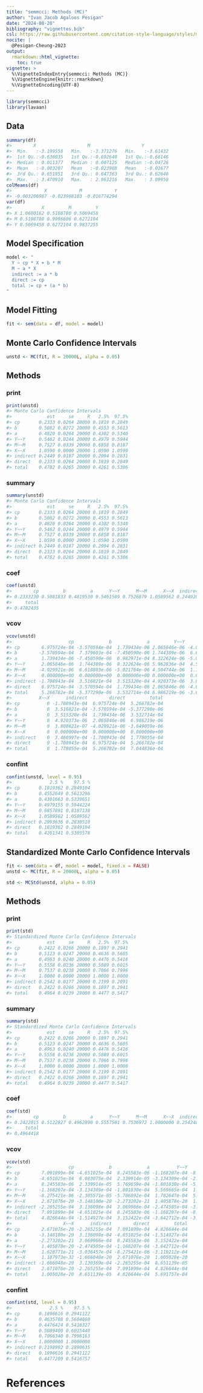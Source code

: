 ```yaml
---
title: "semmcci: Methods (MC)"
author: "Ivan Jacob Agaloos Pesigan"
date: "2024-08-20"
bibliography: "vignettes.bib"
csl: https://raw.githubusercontent.com/citation-style-language/styles/master/apa.csl
nocite: |
  @Pesigan-Cheung-2023
output:
  rmarkdown::html_vignette:
    toc: true
vignette: >
  %\VignetteIndexEntry{semmcci: Methods (MC)}
  %\VignetteEngine{knitr::rmarkdown}
  %\VignetteEncoding{UTF-8}
---
```


<!-- vignettes/methods-mc.Rmd is generated from .setup/vignettes/methods-mc.Rmd.orig. Please edit that file -->






``` r
library(semmcci)
library(lavaan)
```

## Data




``` r
summary(df)
#>        X                   M                   Y           
#>  Min.   :-3.199558   Min.   :-3.371276   Min.   :-3.61432  
#>  1st Qu.:-0.636035   1st Qu.:-0.692640   1st Qu.:-0.66146  
#>  Median : 0.011377   Median : 0.007125   Median :-0.04726  
#>  Mean   :-0.003207   Mean   :-0.023968   Mean   :-0.01677  
#>  3rd Qu.: 0.651951   3rd Qu.: 0.647363   3rd Qu.: 0.62640  
#>  Max.   : 3.470910   Max.   : 2.963216   Max.   : 3.09950
colMeans(df)
#>            X            M            Y 
#> -0.003206987 -0.023968103 -0.016774294
var(df)
#>           X         M         Y
#> X 1.0600162 0.5108780 0.5069458
#> M 0.5108780 0.9996606 0.6272104
#> Y 0.5069458 0.6272104 0.9837255
```

## Model Specification


``` r
model <- "
  Y ~ cp * X + b * M
  M ~ a * X
  indirect := a * b
  direct := cp
  total := cp + (a * b)
"
```

## Model Fitting


``` r
fit <- sem(data = df, model = model)
```

## Monte Carlo Confidence Intervals


``` r
unstd <- MC(fit, R = 20000L, alpha = 0.05)
```

## Methods

### print


``` r
print(unstd)
#> Monte Carlo Confidence Intervals
#>             est     se     R   2.5%  97.5%
#> cp       0.2333 0.0264 20000 0.1819 0.2849
#> b        0.5082 0.0272 20000 0.4553 0.5613
#> a        0.4820 0.0264 20000 0.4302 0.5340
#> Y~~Y     0.5462 0.0244 20000 0.4979 0.5944
#> M~~M     0.7527 0.0339 20000 0.6858 0.8187
#> X~~X     1.0590 0.0000 20000 1.0590 1.0590
#> indirect 0.2449 0.0187 20000 0.2094 0.2831
#> direct   0.2333 0.0264 20000 0.1819 0.2849
#> total    0.4782 0.0265 20000 0.4261 0.5306
```

### summary


``` r
summary(unstd)
#> Monte Carlo Confidence Intervals
#>             est     se     R   2.5%  97.5%
#> cp       0.2333 0.0264 20000 0.1819 0.2849
#> b        0.5082 0.0272 20000 0.4553 0.5613
#> a        0.4820 0.0264 20000 0.4302 0.5340
#> Y~~Y     0.5462 0.0244 20000 0.4979 0.5944
#> M~~M     0.7527 0.0339 20000 0.6858 0.8187
#> X~~X     1.0590 0.0000 20000 1.0590 1.0590
#> indirect 0.2449 0.0187 20000 0.2094 0.2831
#> direct   0.2333 0.0264 20000 0.1819 0.2849
#> total    0.4782 0.0265 20000 0.4261 0.5306
```

### coef


``` r
coef(unstd)
#>        cp         b         a      Y~~Y      M~~M      X~~X  indirect    direct 
#> 0.2333230 0.5081833 0.4819530 0.5461589 0.7526879 1.0589562 0.2449205 0.2333230 
#>     total 
#> 0.4782435
```

### vcov


``` r
vcov(unstd)
#>                     cp             b             a         Y~~Y          M~~M
#> cp        6.975724e-04 -3.570594e-04  1.739434e-06 2.065846e-06 -4.029921e-06
#> b        -3.570594e-04  7.379603e-04 -7.450590e-06 1.744389e-06  6.618803e-06
#> a         1.739434e-06 -7.450590e-06  6.982971e-04 8.322624e-06 -5.021764e-06
#> Y~~Y      2.065846e-06  1.744389e-06  8.322624e-06 5.962836e-04  4.504744e-06
#> M~~M     -4.029921e-06  6.618803e-06 -5.021764e-06 4.504744e-06  1.148370e-03
#> X~~X      0.000000e+00  0.000000e+00  0.000000e+00 0.000000e+00  0.000000e+00
#> indirect -1.708943e-04  3.516821e-04  3.515320e-04 4.920373e-06  3.808621e-07
#> direct    6.975724e-04 -3.570594e-04  1.739434e-06 2.065846e-06 -4.029921e-06
#> total     5.266782e-04 -5.377290e-06  3.532714e-04 6.986219e-06 -3.649059e-06
#>          X~~X      indirect        direct         total
#> cp          0 -1.708943e-04  6.975724e-04  5.266782e-04
#> b           0  3.516821e-04 -3.570594e-04 -5.377290e-06
#> a           0  3.515320e-04  1.739434e-06  3.532714e-04
#> Y~~Y        0  4.920373e-06  2.065846e-06  6.986219e-06
#> M~~M        0  3.808621e-07 -4.029921e-06 -3.649059e-06
#> X~~X        0  0.000000e+00  0.000000e+00  0.000000e+00
#> indirect    0  3.486997e-04 -1.708943e-04  1.778055e-04
#> direct      0 -1.708943e-04  6.975724e-04  5.266782e-04
#> total       0  1.778055e-04  5.266782e-04  7.044836e-04
```

### confint


``` r
confint(unstd, level = 0.95)
#>              2.5 %    97.5 %
#> cp       0.1819362 0.2849104
#> b        0.4552649 0.5613296
#> a        0.4301663 0.5339651
#> Y~~Y     0.4979155 0.5944224
#> M~~M     0.6857891 0.8187138
#> X~~X     1.0589562 1.0589562
#> indirect 0.2093636 0.2830510
#> direct   0.1819362 0.2849104
#> total    0.4261341 0.5305578
```

## Standardized Monte Carlo Confidence Intervals


``` r
fit <- sem(data = df, model = model, fixed.x = FALSE)
unstd <- MC(fit, R = 20000L, alpha = 0.05)
```


``` r
std <- MCStd(unstd, alpha = 0.05)
```

## Methods

### print


``` r
print(std)
#> Standardized Monte Carlo Confidence Intervals
#>             est     se     R   2.5%  97.5%
#> cp       0.2422 0.0266 20000 0.1897 0.2941
#> b        0.5123 0.0247 20000 0.4636 0.5605
#> a        0.4963 0.0240 20000 0.4476 0.5416
#> Y~~Y     0.5558 0.0236 20000 0.5089 0.6015
#> M~~M     0.7537 0.0238 20000 0.7066 0.7996
#> X~~X     1.0000 0.0000 20000 1.0000 1.0000
#> indirect 0.2542 0.0177 20000 0.2199 0.2891
#> direct   0.2422 0.0266 20000 0.1897 0.2941
#> total    0.4964 0.0239 20000 0.4477 0.5417
```

### summary


``` r
summary(std)
#> Standardized Monte Carlo Confidence Intervals
#>             est     se     R   2.5%  97.5%
#> cp       0.2422 0.0266 20000 0.1897 0.2941
#> b        0.5123 0.0247 20000 0.4636 0.5605
#> a        0.4963 0.0240 20000 0.4476 0.5416
#> Y~~Y     0.5558 0.0236 20000 0.5089 0.6015
#> M~~M     0.7537 0.0238 20000 0.7066 0.7996
#> X~~X     1.0000 0.0000 20000 1.0000 1.0000
#> indirect 0.2542 0.0177 20000 0.2199 0.2891
#> direct   0.2422 0.0266 20000 0.1897 0.2941
#> total    0.4964 0.0239 20000 0.4477 0.5417
```

### coef


``` r
coef(std)
#>        cp         b         a      Y~~Y      M~~M      X~~X  indirect    direct 
#> 0.2422015 0.5122827 0.4962890 0.5557501 0.7536972 1.0000000 0.2542403 0.2422015 
#>     total 
#> 0.4964418
```

### vcov


``` r
vcov(std)
#>                     cp             b             a          Y~~Y          M~~M
#> cp        7.091899e-04 -4.651025e-04  8.245583e-06 -1.168207e-04 -8.275421e-06
#> b        -4.651025e-04  6.083075e-04  2.339914e-05 -3.134309e-04 -2.305571e-05
#> a         8.245583e-06  2.339914e-05  5.769659e-04 -1.801830e-04 -5.706892e-04
#> Y~~Y     -1.168207e-04 -3.134309e-04 -1.801830e-04  5.569665e-04  1.782647e-04
#> M~~M     -8.275421e-06 -2.305571e-05 -5.706892e-04  1.782647e-04  5.651409e-04
#> X~~X      2.671076e-20 -3.148100e-20 -2.273202e-21  1.405878e-20  1.628771e-21
#> indirect -2.265255e-04  3.136098e-04  3.069966e-04 -2.474505e-04 -3.036457e-04
#> direct    7.091899e-04 -4.651025e-04  8.245583e-06 -1.168207e-04 -8.275421e-06
#> total     4.826644e-04 -1.514927e-04  3.152422e-04 -3.642712e-04 -3.119212e-04
#>                   X~~X      indirect        direct         total
#> cp        2.671076e-20 -2.265255e-04  7.091899e-04  4.826644e-04
#> b        -3.148100e-20  3.136098e-04 -4.651025e-04 -1.514927e-04
#> a        -2.273202e-21  3.069966e-04  8.245583e-06  3.152422e-04
#> Y~~Y      1.405878e-20 -2.474505e-04 -1.168207e-04 -3.642712e-04
#> M~~M      1.628771e-21 -3.036457e-04 -8.275421e-06 -3.119212e-04
#> X~~X      1.187973e-32 -1.666048e-20  2.671076e-20  1.005028e-20
#> indirect -1.666048e-20  3.130369e-04 -2.265255e-04  8.651139e-05
#> direct    2.671076e-20 -2.265255e-04  7.091899e-04  4.826644e-04
#> total     1.005028e-20  8.651139e-05  4.826644e-04  5.691757e-04
```

### confint


``` r
confint(std, level = 0.95)
#>              2.5 %    97.5 %
#> cp       0.1896616 0.2941122
#> b        0.4635708 0.5604860
#> a        0.4476424 0.5416327
#> Y~~Y     0.5089400 0.6015440
#> M~~M     0.7066340 0.7996163
#> X~~X     1.0000000 1.0000000
#> indirect 0.2198992 0.2890635
#> direct   0.1896616 0.2941122
#> total    0.4477209 0.5416757
```

# References
